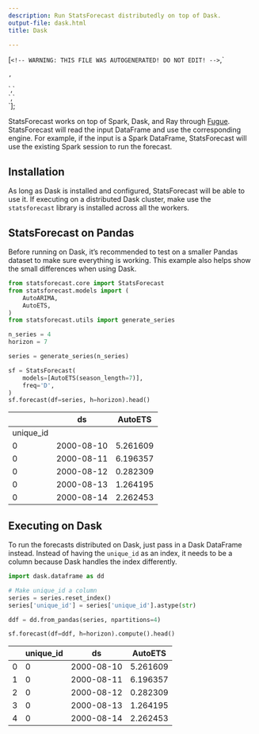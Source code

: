 ```yaml
---
description: Run StatsForecast distributedly on top of Dask.
output-file: dask.html
title: Dask

---
```


[`<!-- WARNING: THIS FILE WAS AUTOGENERATED! DO NOT EDIT! -->`,`<div>
<style scoped>
    .dataframe tbody tr th:only-of-type {
        vertical-align: middle;
    }
    .dataframe tbody tr th {
        vertical-align: top;
    }
    .dataframe thead th {
        text-align: right;
    }
</style>
`,`
</div>`,`<div>
<style scoped>
    .dataframe tbody tr th:only-of-type {
        vertical-align: middle;
    }
    .dataframe tbody tr th {
        vertical-align: top;
    }
    .dataframe thead th {
        text-align: right;
    }
</style>
`,`
</div>`];

<div dangerouslySetInnerHTML={{ __html: quartoRawHtml[0] }} />

StatsForecast works on top of Spark, Dask, and Ray through
[Fugue](https://github.com/fugue-project/fugue/). StatsForecast will
read the input DataFrame and use the corresponding engine. For example,
if the input is a Spark DataFrame, StatsForecast will use the existing
Spark session to run the forecast.

## Installation

As long as Dask is installed and configured, StatsForecast will be able
to use it. If executing on a distributed Dask cluster, make use the
`statsforecast` library is installed across all the workers.

## StatsForecast on Pandas

Before running on Dask, it’s recommended to test on a smaller Pandas
dataset to make sure everything is working. This example also helps show
the small differences when using Dask.

```python
from statsforecast.core import StatsForecast
from statsforecast.models import ( 
    AutoARIMA,
    AutoETS,
)
from statsforecast.utils import generate_series

n_series = 4
horizon = 7

series = generate_series(n_series)

sf = StatsForecast(
    models=[AutoETS(season_length=7)],
    freq='D',
)
sf.forecast(df=series, h=horizon).head()
```

<div dangerouslySetInnerHTML={{ __html: quartoRawHtml[1] }} />

|           | ds         | AutoETS  |
|-----------|------------|----------|
| unique_id |            |          |
| 0         | 2000-08-10 | 5.261609 |
| 0         | 2000-08-11 | 6.196357 |
| 0         | 2000-08-12 | 0.282309 |
| 0         | 2000-08-13 | 1.264195 |
| 0         | 2000-08-14 | 2.262453 |

<div dangerouslySetInnerHTML={{ __html: quartoRawHtml[2] }} />

## Executing on Dask

To run the forecasts distributed on Dask, just pass in a Dask DataFrame
instead. Instead of having the `unique_id` as an index, it needs to be a
column because Dask handles the index differently.

```python
import dask.dataframe as dd

# Make unique_id a column
series = series.reset_index()
series['unique_id'] = series['unique_id'].astype(str)

ddf = dd.from_pandas(series, npartitions=4)
```


```python
sf.forecast(df=ddf, h=horizon).compute().head()
```

<div dangerouslySetInnerHTML={{ __html: quartoRawHtml[3] }} />

|     | unique_id | ds         | AutoETS  |
|-----|-----------|------------|----------|
| 0   | 0         | 2000-08-10 | 5.261609 |
| 1   | 0         | 2000-08-11 | 6.196357 |
| 2   | 0         | 2000-08-12 | 0.282309 |
| 3   | 0         | 2000-08-13 | 1.264195 |
| 4   | 0         | 2000-08-14 | 2.262453 |

<div dangerouslySetInnerHTML={{ __html: quartoRawHtml[4] }} />

